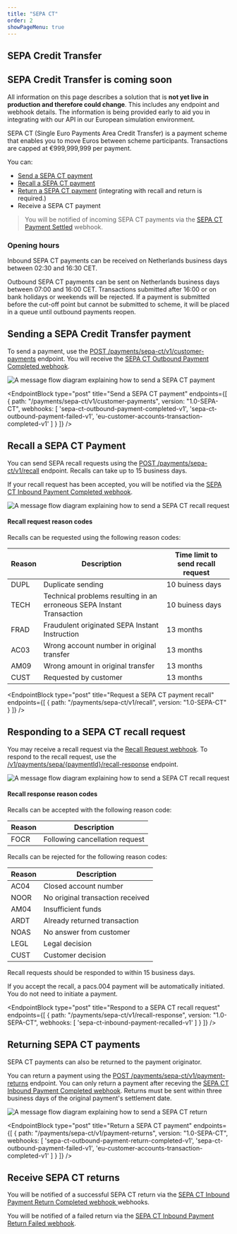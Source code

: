 ```yaml
---
title: "SEPA CT"
order: 2
showPageMenu: true
---
```



## SEPA Credit Transfer

<Callout colour="green"><h2>SEPA Credit Transfer is coming soon</h2><p>All information on this page describes a solution that is <strong>not yet live in production and therefore could change</strong>. This includes any endpoint and webhook details. The information is being provided early to aid you in integrating with our API in our European simulation environment.</p>
</Callout>

SEPA CT (Single Euro Payments Area Credit Transfer) is a payment scheme that enables you to move Euros between scheme participants. Transactions are capped at €999,999,999 per payment.

You can:
- [Send a SEPA CT payment](#sending-a-sepa-credit-transfer-payment)
- [Recall a SEPA CT payment](#sepa-credit-transfer-recalls)
- [Return a SEPA CT payment](#sepa-credit-transfer-returns) (integrating with recall and return is required.)
- Receive a SEPA CT payment
> You will be notified of incoming SEPA CT payments via the [SEPA CT Payment Settled](#sepa-instant-payment-settled-webhook) webhook.

### Opening hours

Inbound SEPA CT payments can be received on Netherlands business days between 02:30 and 16:30 CET.

Outbound SEPA CT payments can be sent on Netherlands business days between 07:00 and 16:00 CET. Transactions submitted after 16:00 or on bank holidays or weekends will be rejected. If a payment is submitted before the cut-off point but cannot be submitted to scheme, it will be placed in a queue until outbound payments reopen.

## Sending a SEPA Credit Transfer payment

To send a payment, use the [POST /payments/sepa-ct/v1/customer-payments](#send-a-sepa-ct-payment) endpoint. You will receive the [SEPA CT Outbound Payment Completed webhook](#sepa-ct-outbound-payment-completed-webhook).

![A message flow diagram explaining how to send a SEPA CT payment](/assets/images/sepa-ct-send-payment.svg)

<EndpointBlock
  type="post"
  title="Send a SEPA CT payment"
  endpoints={[
    {
      path: "/payments/sepa-ct/v1/customer-payments",
      version: "1.0-SEPA-CT",
      webhooks: [
        'sepa-ct-outbound-payment-completed-v1',
        'sepa-ct-outbound-payment-failed-v1',
        'eu-customer-accounts-transaction-completed-v1'
      ]
    }
  ]}
/>

<WebhookPlaceholder render='sepa-ct-outbound-payment-completed-v1' />
<WebhookPlaceholder render='sepa-ct-outbound-payment-failed-v1' />
<WebhookPlaceholder render='eu-customer-accounts-transaction-completed-v1' />

## Recall a SEPA CT Payment

You can send SEPA recall requests using the [POST /payments/sepa-ct/v1/recall](#request-a-sepa-ct-payment-recall) endpoint. Recalls can take up to 15 business days.

If your recall request has been accepted, you will be notified via the [SEPA CT Inbound Payment Completed webhook](#sepa-ct-inbound-payment-completed-webhook).

![A message flow diagram explaining how to send a SEPA CT recall request](/assets/images/sepa-ct-recall-request.svg)

#### Recall request reason codes

Recalls can be requested using the following reason codes:

| Reason | Description|Time limit to send recall request|
|------|-----------|---------------------------------|
|DUPL |Duplicate sending|10 buiness days| 
|TECH |Technical problems resulting in an erroneous SEPA Instant Transaction|10 buiness days|
|FRAD |Fraudulent originated SEPA Instant Instruction|13 months|
|AC03 |Wrong account number in original transfer|13 months|
|AM09 |Wrong amount in original transfer|13 months|
|CUST |Requested by customer|13 months|

<EndpointBlock
  type="post"
  title="Request a SEPA CT payment recall"
  endpoints={[
    {
      path: "/payments/sepa-ct/v1/recall",
      version: "1.0-SEPA-CT"
    }
  ]}
/>

<WebhookPlaceholder render='sepa-ct-inbound-payment-completed-v1' />

## Responding to a SEPA CT recall request

You may receive a recall request via the [Recall Request webhook](#respond-to-sepa-ct-recall-request). To respond to the recall request, use the [/v1/payments/sepa/{paymentId}/recall-response](#respond-to-a-sepa-ct-recall-request) endpoint.

![A message flow diagram explaining how to send a SEPA CT recall request](/assets/images/sepa-ct-recall-response.svg)

#### Recall response reason codes

Recalls can be accepted with the following reason code:

| Reason | Description|
|------|-----------|
|FOCR |Following cancellation request|

Recalls can be rejected for the following reason codes:

| Reason | Description|
|------|-----------|
|AC04 |Closed account number|
|NOOR |No original transaction received|
|AM04 |Insufficient funds|
|ARDT |Already returned transaction|
|NOAS |No answer from customer|
|LEGL |Legal decision|
|CUST |Customer decision|

Recall requests should be responded to within 15 business days.

<Callout colour="blue">
If you accept the recall, a pacs.004 payment will be automatically initiated.  You do not need to initiate a payment.
</Callout>

<WebhookPlaceholder render='sepa-ct-inbound-payment-recalled-v1' />

<EndpointBlock
  type="post"
  title="Respond to a SEPA CT recall request"
  endpoints={[
    {
      path: "/payments/sepa-ct/v1/recall-response",
      version: "1.0-SEPA-CT",
      webhooks:
      [
        'sepa-ct-inbound-payment-recalled-v1'
      ]
    }
  ]}
/>

## Returning SEPA CT payments

SEPA CT payments can also be returned to the payment originator.

You can return a payment using the [POST /payments/sepa-ct/v1/payment-returns](#return-a-sepa-ct-payment) endpoint. You can only return a payment after receving the [SEPA CT Inbound Payment Completed webhook](#sepa-ct-inbound-payment-completed-webhook). Returns must be sent within three business days of the original payment's settlement date.

![A message flow diagram explaining how to send a SEPA CT return](/assets/images/sepa-ct-return.svg)

<EndpointBlock
  type="post"
  title="Return a SEPA CT payment"
  endpoints={[
    {
      path: "/payments/sepa-ct/v1/payment-returns",
      version: "1.0-SEPA-CT",
      webhooks: [
        'sepa-ct-outbound-payment-return-completed-v1',
        'sepa-ct-outbound-payment-failed-v1',
        'eu-customer-accounts-transaction-completed-v1'
      ]
    }
  ]}
/>

<WebhookPlaceholder render='sepa-ct-inbound-payment-return-completed-v1' />
<WebhookPlaceholder render='sepa-ct-inbound-payment-return-failed-v1' />

## Receive SEPA CT returns

You will be notified of a successful SEPA CT return via the [SEPA CT Inbound Payment Return Completed webhook
](#sepa-ct-inbound-payment-return-completed-webhook) webhooks.

You will be notified of a failed return via the [SEPA CT Inbound Payment Return Failed webhook](#sepa-ct-inbound-payment-return-failed-webhook).

<WebhookPlaceholder render='sepa-ct-outbound-payment-return-completed-v1' />


